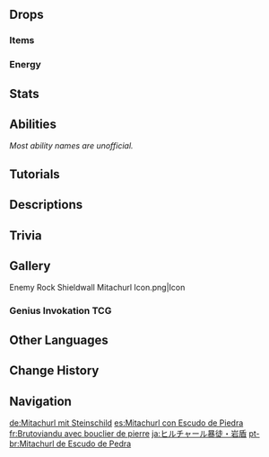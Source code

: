 {{Enemy Infobox
|image    = Enemy Rock Shieldwall Mitachurl.png
|type     = Elite Enemies
|dmgtype  = Physical
|dmgtype2 = Geo
|weakpoint = yes
|family   = Hilichurls
|group    = Mitachurls
|ability1 = Shield
|ability2 = Directional Shield
}}
{{Enemy Intro}}

==Drops==
===Items===
{{Drops Table|type=Mitachurls}}

===Energy===
{{Energy Drops
|hp1   = 75
|p1    = 1
|hp2   = 50
|p2    = 1
|hp3   = 25
|p3    = 1
|hp4   = 0
|o4    = 1
}}

==Stats==
{{Enemy Stats|phys_res=30%|hp_ratio=3|atk_ratio=2.4|hp_type=1}}

==Abilities==
''Most ability names are unofficial.''
{{Enemy Attacks
|enemy = Geo Mitachurl

|name_1 = Craggy Greatshield
|desc_1 = The Rock Shieldwall Mitachurl is equipped with a {{Geo}} [[Shield/Enemy|shield]], which blocks incoming DMG from the direction that it is facing. This shield is weakest to [[Blunt Attack]]s.
{{Elemental Shield Data|Geo|20|cryoonly=1}}

|name_2 = Shield Counterattack
|desc_2 = Every time the Mitachurl successfully blocks a player's attack within 5m, there is a chance to trigger a counterattack:
* The probability of triggering the counterattack starts at '''0%''', increases by '''8%''' for every attack blocked, decreases by '''5%''' per 2 seconds passed while blocking, and resets to '''0%''' when the counterattack is triggered.
* When the counterattack is triggered, the shield will glow red, followed by the Mitachurl lifting the shield and swinging it at the player, [[stagger]]ing the player without dealing DMG on lift, then deals '''150% ATK''' as {{Color|Black|Physical DMG}} on swing.

|name_3 = Shield Charge
|file_3= Geo Mitachurl Shield Charge
|desc_3 = Charges towards the player with its shield, rapidly dealing '''50% ATK''' as  {{Color|Black|Physical DMG}} to players in its path. At the end of the charge, swings its shield at the player, dealing an additional '''100% ATK''' as {{Color|Black|Physical DMG}}.

|name_4 = Charge
|file_4= Geo Mitachurl Charge
|desc_4 = When without its shield, charges towards the player character with brute force, rapidly dealing '''50% ATK''' as {{Color|Black|Physical DMG}} to players in its path.

|name_5= Smack
|file_5= Geo Mitachurl Smack
|desc_5= If the player strays too close, swings it shield or delivers a punch with its fist, dealing '''100% ATK''' or '''75% ATK''' as {{Color|Black|Physical DMG}}.
|caption_5 = Unshielded
|file_5_2 = Geo Mitachurl Smack Shielded
|caption_5_2 = Shielded

|name_6 = Geo Slime Throw
|desc_6 = If the player is at a different elevation, digs a [[Geo Slime]] out of the ground and throws it at the player, dealing '''50% ATK''' as {{Color|Geo DMG}}.
}}

==Tutorials==
{{Tutorial|Rock Shieldwall Mitachurl}}

==Descriptions==
{{Description|A muscular hilichurl that uses a rock as a shield.<br>Fighting and eating meat are the two most important things to hilichurls, because those are what make them grow stronger.<br>All young hilichurls dream of growing up to become a big and strong mitachurl, because that way they can eat more meat, fight more battles, and wield those (almost) impregnable giant rock shields.|[[Archive]]}}

==Trivia==
{{Transclude|Mitachurl|titles|section=1}}

==Gallery==
<gallery>
Enemy Rock Shieldwall Mitachurl Icon.png|Icon
</gallery>

===Genius Invokation TCG===
{{Genius Invokation TCG Cards by Featured Gallery}}

==Other Languages==
{{Other Languages
|en      = Rock Shieldwall Mitachurl
|zhs     = 岩盾丘丘暴徒
|zhs_rm  = Yán Dùn Qiūqiū Bàotú
|zht     = 岩盾丘丘暴徒
|zht_rm  = Yán Dùn Qiūqiū Bàotú
|zh_tl   = Geo Shield Hilichurl Thug
|ja      = ヒルチャール暴徒・岩盾
|ja_rm   = Hiruchaaru Bouto - Iwa Tate{{Assumed}}
|ja_tl   = Hilichurl Thug - Rock Shield
|ko      = 돌방패 츄츄 폭도
|ko_tl   = Stone-shield Hilichurl Rioter
|es      = Mitachurl con Escudo de Piedra
|es_tl   = Mitachurl With Stone Shield
|fr      = Brutoviandu avec bouclier de pierre
|fr_tl   = {{Lex|Mitachurl|fr}} With Stone Shield
|ru      = Митачурл с каменным щитом
|ru_tl   = Mitachurl With Rock Shield
|th      = Rock Shieldwall Mitachurl
|vi      = Bạo Đồ Hilichurl Khiên Đá
|vi_tl   = Rock Shield Hilichurl Thug
|de      = Mitachurl mit Steinschild
|de_tl   = Mitachurl With Rock Shield
|id      = Rock Shieldwall Mitachurl
|pt      = Mitachurl de Escudo de Pedra
|pt_tl   = 
|tr      = Taş Kalkanlı Dağ Azmanı
|tr_tl   = Stone-Shielded {{Lex|Mitachurl|tr}}
|it      = Mitachurl con scudo di roccia
|it_tl   = Mitachurl With Rock Shield
}}

==Change History==
{{Change History|1.0}}

==Navigation==
{{Enemy Navbox|type=Elite}}

[[de:Mitachurl mit Steinschild]]
[[es:Mitachurl con Escudo de Piedra]]
[[fr:Brutoviandu avec bouclier de pierre]]
[[ja:ヒルチャール暴徒・岩盾]]
[[pt-br:Mitachurl de Escudo de Pedra]]